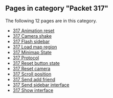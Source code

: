 <!-- DO NOT EDIT BELOW THIS LINE, OR CHANGE THIS COMMENT, CODE AUTOMATICALLY GENERATED BY category.sh -->
== '''Pages in category "Packet 317"''' ==
The following 12 pages are in this category.
* [[317 Animation reset]]
* [[317 Camera shake]]
* [[317 Flash sidebar]]
* [[317 Load map region]]
* [[317 Minimap State]]
* [[317 Protocol]]
* [[317 Reset button state]]
* [[317 Reset camera]]
* [[317 Scroll position]]
* [[317 Send add friend]]
* [[317 Send sidebar interface]]
* [[317 Show interface]]
